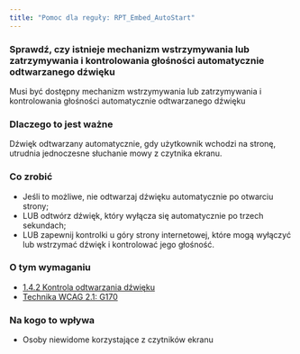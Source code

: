```yaml
---
title: "Pomoc dla reguły: RPT_Embed_AutoStart"
---
```


<div className="toolHelp">
<Row>
<Column colLg={16} colMd={8} colSm={4} className="toolHead">

### Sprawdź, czy istnieje mechanizm wstrzymywania lub zatrzymywania i kontrolowania głośności automatycznie odtwarzanego dźwięku

<div id="locLevel"></div>

Musi być dostępny mechanizm wstrzymywania lub zatrzymywania i kontrolowania głośności automatycznie odtwarzanego dźwięku 

</Column>
</Row>
<Row>
<Column colLg={11} colMd={5} colSm={4} className="toolMain">

### Dlaczego to jest ważne

Dźwięk odtwarzany automatycznie, gdy użytkownik wchodzi na stronę, utrudnia jednoczesne słuchanie mowy z czytnika ekranu.


<div id="locSnippet"></div>

### Co zrobić

* Jeśli to możliwe, nie odtwarzaj dźwięku automatycznie po otwarciu strony;
* LUB odtwórz dźwięk, który wyłącza się automatycznie po trzech sekundach;
* LUB zapewnij kontrolki u góry strony internetowej, które mogą wyłączyć lub wstrzymać dźwięk i kontrolować jego głośność.

</Column>
<Column colLg={5} colMd={3} colSm={4} className="toolLeft">

### O tym wymaganiu

* [1.4.2 Kontrola odtwarzania dźwięku](https://wcag.lepszyweb.pl/#audio-control)
* [Technika WCAG 2.1: G170](https://www.w3.org/WAI/WCAG21/Techniques/general/G170)

### Na kogo to wpływa

* Osoby niewidome korzystające z czytników ekranu

</Column>
</Row>
</div>

